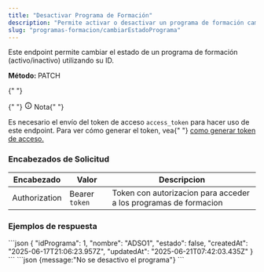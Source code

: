 ```yaml
---
title: "Desactivar Programa de Formación"
description: "Permite activar o desactivar un programa de formación cambiando su estado."
slug: "programas-formacion/cambiarEstadoPrograma"
---
```



Este endpoint permite cambiar el estado de un programa de formación (activo/inactivo) utilizando su ID.

<p>
  <strong>Método: </strong>
  <span class="sl-badge note small astro-avdet4wd">PATCH</span>
</p>

<Tabs>
  <TabItem label="Endpoint">
    <ApiEndpoint
      url={`${API_BASE_URL}/programas-formacion/state/:idPrograma`}
    />
  </TabItem>
</Tabs>

<aside aria-label="Nota" class="starlight-aside starlight-aside--note">
  {" "}
  <p class="starlight-aside__title" aria-hidden="true">
    {" "}
    <svg
      aria-hidden="true"
      class="starlight-aside__icon astro-c6vsoqas"
      width="16"
      height="16"
      viewBox="0 0 24 24"
      fill="currentColor"
      style="--sl-icon-size: 1em;"
    >
      <path d="M12 11a1 1 0 0 0-1 1v4a1 1 0 0 0 2 0v-4a1 1 0 0 0-1-1Zm.38-3.92a1 1 0 0 0-.76 0 1 1 0 0 0-.33.21 1.15 1.15 0 0 0-.21.33 1 1 0 0 0 .21 1.09c.097.088.209.16.33.21A1 1 0 0 0 13 8a1.05 1.05 0 0 0-.29-.71 1 1 0 0 0-.33-.21ZM12 2a10 10 0 1 0 0 20 10 10 0 0 0 0-20Zm0 18a8 8 0 1 1 0-16.001A8 8 0 0 1 12 20Z"></path>
    </svg>
    Nota{" "}
  </p>
  Es necesario el envío del token de acceso <code>access_token</code> para hacer
  uso de este endpoint. Para ver cómo generar el token, vea{" "}
  <a href="/usuarios/login">como generar token de acceso.</a>
</aside>

<h3>Encabezados de Solicitud</h3>

| Encabezado    | Valor          | Descripcion                                                      |
| ------------- | -------------- | ---------------------------------------------------------------- |
| Authorization | Bearer `token` | Token con autorizacion para acceder a los programas de formacion |

<h3>Ejemplos de respuesta</h3>

<Tabs>
  <TabItem label="Status 201">
  ```json
  {
    "idPrograma": 1,
    "nombre": "ADSO1",
    "estado": false,
    "createdAt": "2025-06-17T21:06:23.957Z",
    "updatedAt": "2025-06-21T07:42:03.435Z"
}
  ```
  </TabItem>

  <TabItem label="Status 400">
  ```json
  {message:"No se desactivo el programa"}
  ```
  </TabItem>
</Tabs>
